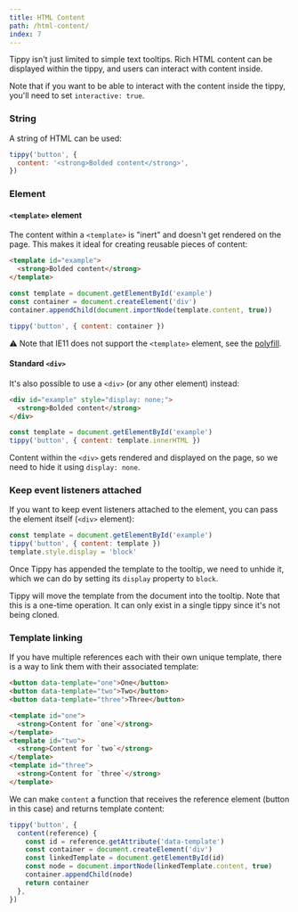 ```yaml
---
title: HTML Content
path: /html-content/
index: 7
---
```


Tippy isn't just limited to simple text tooltips. Rich HTML content can be
displayed within the tippy, and users can interact with content inside.

Note that if you want to be able to interact with the content inside the tippy,
you'll need to set `interactive: true`.

### String

A string of HTML can be used:

```js
tippy('button', {
  content: '<strong>Bolded content</strong>',
})
```

### Element

#### `<template>` element

The content within a `<template>` is "inert" and doesn't get rendered on the
page. This makes it ideal for creating reusable pieces of content:

```html
<template id="example">
  <strong>Bolded content</strong>
</template>
```

```js
const template = document.getElementById('example')
const container = document.createElement('div')
container.appendChild(document.importNode(template.content, true))

tippy('button', { content: container })
```

⚠️ Note that IE11 does not support the `<template>` element, see the
[polyfill](https://github.com/webcomponents/template).

#### Standard `<div>`

It's also possible to use a `<div>` (or any other element) instead:

<!-- prettier-ignore -->
```html
<div id="example" style="display: none;">
  <strong>Bolded content</strong>
</div>
```

```js
const template = document.getElementById('example')
tippy('button', { content: template.innerHTML })
```

Content within the `<div>` gets rendered and displayed on the page, so we need
to hide it using `display: none`.

### Keep event listeners attached

If you want to keep event listeners attached to the element, you can pass the
element itself (`<div>` element):

```js
const template = document.getElementById('example')
tippy('button', { content: template })
template.style.display = 'block'
```

Once Tippy has appended the template to the tooltip, we need to unhide it, which
we can do by setting its `display` property to `block`.

Tippy will move the template from the document into the tooltip. Note that this
is a one-time operation. It can only exist in a single tippy since it's not
being cloned.

### Template linking

If you have multiple references each with their own unique template, there is a
way to link them with their associated template:

```html
<button data-template="one">One</button>
<button data-template="two">Two</button>
<button data-template="three">Three</button>

<template id="one">
  <strong>Content for `one`</strong>
</template>
<template id="two">
  <strong>Content for `two`</strong>
</template>
<template id="three">
  <strong>Content for `three`</strong>
</template>
```

We can make `content` a function that receives the reference element (button in
this case) and returns template content:

```js
tippy('button', {
  content(reference) {
    const id = reference.getAttribute('data-template')
    const container = document.createElement('div')
    const linkedTemplate = document.getElementById(id)
    const node = document.importNode(linkedTemplate.content, true)
    container.appendChild(node)
    return container
  },
})
```

